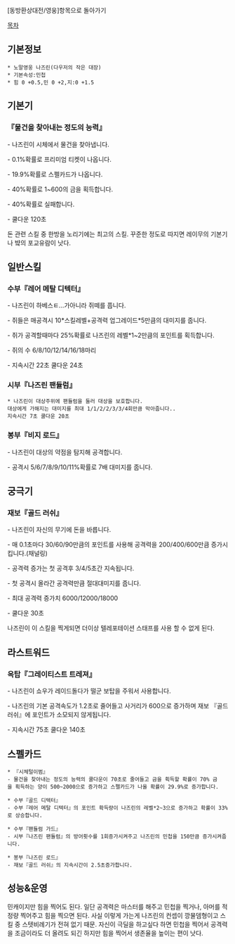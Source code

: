 [동방환상대전/영웅]항목으로 돌아가기

[[목차]]
== 기본정보 ==
 * 노말영웅 나즈린(다우저의 작은 대장)
 * 기본속성:민첩
 * 힘 0 +0.5,민 0 +2,지:0 +1.5

== 기본기 ==

=== 『물건을 찾아내는 정도의 능력』 ===
- 나즈린이 시체에서 물건을 찾아냅니다.

- 0.1%확률로 프리미엄 티켓이 나옵니다.

- 19.9%확률로 스펠카드가 나옵니다.

- 40%확률로 1~600의 금을 획득합니다.

- 40%확률로 실패합니다.

- 쿨다운 120초

돈 관련 스킬 중 한방을 노리기에는 최고의 스킬.
꾸준한 정도로 따지면 레이무의 기본기나 뱤의 포교유람이 낫다.

== 일반스킬 ==
=== 수부『레어 메탈 디텍터』 ===
- 나즈린이 하베스ㅌ...가아니라 쥐떼를 풉니다.

- 쥐들은 매공격시 10*스킬레벨+공격력 업그레이드*5만큼의 대미지를 줍니다.

- 쥐가 공격할때마다 25%확률로 나즈린의 레벨*1~2만큼의 포인트를 획득합니다.

- 쥐의 수 6/8/10/12/14/16/18마리

- 지속시간 22초 쿨다운 24초

                                                                      
=== 시부『나즈린 팬듈럼』 ===
 * 나즈린이 대상주위에 팬듈럼을 둘러 대상을 보호합니다.
 대상에게 가해지는 대미지를 최대 1/1/2/2/3/3/4회만큼 막아줍니다..
 지속시간 7초 쿨다운 20초


=== 봉부『비지 로드』 ===

- 나즈린이 대상의 약점을 탐지해 공격합니다. 

- 공격시 5/6/7/8/9/10/11%확률로 7배 대미지를 줍니다.

== 궁극기 ==

=== 재보『골드 러쉬』 ===

- 나즈린이 자신의 무기에 돈을 바릅니다.

- 매 0.1초마다 30/60/90만큼의 포인트를 사용해 공격력을 200/400/600만큼 증가시킵니다.(채널링)

- 공격력 증가는 첫 공격후 3/4/5초간 지속됩니다.

- 첫 공격시 올라간 공격력만큼 절대대미지를 줍니다.

- 최대 공격력 증가치 6000/12000/18000

- 쿨다운 30초

나즈린이 이 스킬을 찍게되면 더이상 텔레포테이션 스태프를 사용 할 수 없게 된다.

== 라스트워드 ==
=== 옥탑『그레이티스트 트레져』 ===

- 나즈린이 쇼우가 레이드돌다가 떨군 보탑을 주워서 사용합니다.

- 나즈린의 기본 공격속도가 1.2초로 줄어들고 사거리가 600으로 증가하며 재보 『골드 러쉬』에 포인트가 소모되지 않게됩니다.

- 지속시간 75초 쿨다운 140초

== 스펠카드 ==
 * 『시체털이범』
 - 물건을 찾아내는 정도의 능력의 쿨다운이 70초로 줄어들고 금을 획득할 확률이 70% 금을 획득하는 양이 500~2000으로 증가하고 스펠카드가 나올 확률이 29.9%로 증가합니다.

 * 수부『골드 디텍터』
 - 수부『레어 메탈 디텍터』의 포인트 확득량이 나즈린의 레벨*2~3으로 증가하고 확률이 33%로 상승합니다.

 * 수부『팬듈럼 가드』
 - 시부『나즈린 팬듈럼』의 방어횟수를 1회증가시켜주고 나즈린의 민첩을 150만큼 증가시켜줍니다.

 * 봉부『나즈린 로드』
 - 재보『골드 러쉬』의 지속시간이 2.5초증가합니다.

== 성능&운영 ==
민캐이지만 힘을 찍어도 된다. 일단 공격력은 마스터를 해주고 민첩을 찍거나, 아머를 적정량 찍어주고 힘을 찍으면 된다. 사실 이렇게 가는게 나즈린의 컨셉이 깡물뎀형이고 스킬 중 스텟비례기가 전혀 없기 때문. 자신이 극딜을 하고싶다 하면 민첩을 찍어서 공격력을 조금이라도 더 올려도 되긴 하지만 힘을 찍어서 생존율을 높이는 편이 낫다.
